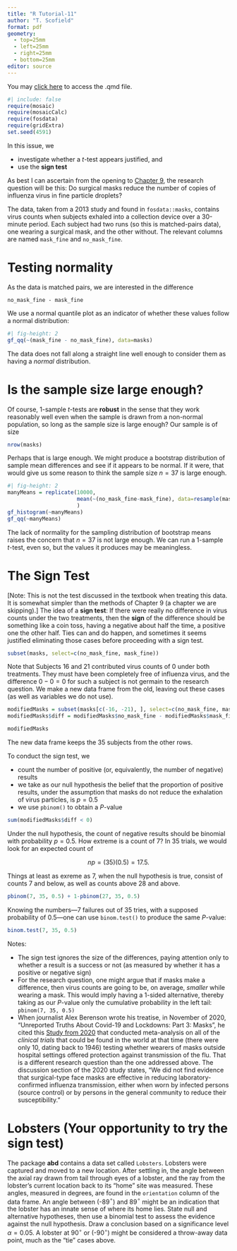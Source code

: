 ```yaml
---
title: "R Tutorial-11"
author: "T. Scofield"
format: pdf
geometry:
  - top=25mm
  - left=25mm
  - right=25mm
  - bottom=25mm
editor: source
---
```


You may [click here](https://scofield.site/courses/s243/Rtutorials/Rtutorial-11.qmd) to access the .qmd file.

```r
#| include: false
require(mosaic)
require(mosaicCalc)
require(fosdata)
require(gridExtra)
set.seed(4591)
```

In this issue, we

 * investigate whether a $t$-test appears justified, and
 * use the **sign test**
 
As best I can ascertain from the opening to [Chapter 9](https://probstatsdata.com/RBT.html#onesamplewilcoxon), the research question will be this: Do surgical masks reduce the number of copies of influenza virus in fine particle droplets?

The data, taken from a 2013 study and found in `fosdata::masks`, contains virus counts when subjects exhaled into a collection device over a 30-minute period.  Each subject had two runs (so this is matched-pairs data), one wearing a surgical mask, and the other without.  The relevant columns are named `mask_fine` and `no_mask_fine`.

# Testing normality

As the data is matched pairs, we are interested in the difference

\mbox{} \hspace{0.5in} `no_mask_fine - mask_fine`

We use a normal quantile plot as an indicator of whether these values follow a normal distribution:
```r
#| fig-height: 2
gf_qq(~(mask_fine - no_mask_fine), data=masks)
```

The data does not fall along a straight line well enough to consider them as having a *normal* distribution.

# Is the sample size large enough?

Of course, 1-sample $t$-tests are **robust** in the sense that they work reasonably well even when the sample is drawn from a non-normal population, so long as the sample size is large enough?  Our sample is of size
```r
nrow(masks)
```

Perhaps that is large enough.  We might produce a bootstrap distribution of sample mean differences and see if it appears to be normal.  If it were, that would give us some reason to think the sample size $n=37$ is large enough.
```r
#| fig-height: 2
manyMeans = replicate(10000, 
                      mean(~(no_mask_fine-mask_fine), data=resample(masks))
                      )
gf_histogram(~manyMeans)
gf_qq(~manyMeans)
```

The lack of normality for the sampling distribution of bootstrap means raises the concern that $n=37$ is not large enough.  We can run a 1-sample $t$-test, even so, but the values it produces may be meaningless.

# The Sign Test

[Note: This is not the test discussed in the textbook when treating this data.  It is somewhat simpler than the methods of Chapter 9 (a chapter we are skipping).]  The idea of a **sign test**: If there were really no difference in virus counts under the two treatments, then the **sign** of the difference should be something like a coin toss, having a negative about half the time, a positive one the other half.  Ties can and do happen, and sometimes it seems justified eliminating those cases before proceeding with a sign test.

```r
subset(masks, select=c(no_mask_fine, mask_fine))
```

Note that Subjects 16 and 21 contributed virus counts of 0 under both treatments.  They must have been completely free of influenza virus, and the difference $0 - 0 = 0$ for such a subject is not germain to the research question.  We make a new data frame from the old, leaving out these cases (as well as variables we do not use).

```r
modifiedMasks = subset(masks[c(-16, -21), ], select=c(no_mask_fine, mask_fine))
modifiedMasks$diff = modifiedMasks$no_mask_fine - modifiedMasks$mask_fine

modifiedMasks
```
The new data frame keeps the 35 subjects from the other rows.

To conduct the sign test, we

 * count the number of positive (or, equivalently, the number of negative) results
 * we take as our null hypothesis the belief that the proportion of positive results, under the assumption that masks do not reduce the exhalation of virus particles, is $p = 0.5$
 * we use `pbinom()` to obtain a $P$-value

```r
sum(modifiedMasks$diff < 0)
```

Under the null hypothesis, the count of negative results should be binomial with probability $p=0.5$.  How extreme is a count of 7?  In 35 trials, we would look for an expected count of

$$ np = (35)(0.5) = 17.5. $$

Things at least as exreme as 7, when the null hypothesis is true, consist of counts 7 and below, as well as counts above 28 and above.
```r
pbinom(7, 35, 0.5) + 1-pbinom(27, 35, 0.5)
```

Knowing the numbers---7 failures out of 35 tries, with a supposed probability of $0.5$---one can use `binom.test()` to produce the same $P$-value:
```r
binom.test(7, 35, 0.5)
```

Notes:

 * The sign test ignores the size of the differences, paying attention only to whether a result is a success or not (as measured by whether it has a positive or negative sign)
 * For the research question, one might argue that if masks make a difference, then virus counts are going to be, on average, *smaller* while wearing a mask.  This would imply having a 1-sided alternative, thereby taking as our $P$-value only the cumulative probability in the left tail: `pbinom(7, 35, 0.5)`
 * When journalist Alex Berenson wrote his treatise, in November of 2020, "Unreported Truths About Covid-19 and Lockdowns: Part 3: Masks", he cited this [Study from 2020](https://wwwnc.cdc.gov/eid/article/26/5/19-0994_article) that conducted meta-analysis on all of the *clinical trials* that could be found in the world at that time (there were only 10, dating back to 1946) testing whether wearers of masks outside hospital settings offered protection against transmission of the flu.  That is a different research question than the one addressed above.  The discussion section of the 2020 study states, "We did not find evidence that surgical-type face masks are effective in reducing laboratory-confirmed influenza transmission, either when worn by infected persons (source control) or by persons in the general community to reduce their susceptibility."
 
# Lobsters (Your opportunity to try the sign test)

The package **abd** contains a data set called `Lobsters`.  Lobsters were captured and moved to a new location.  After settling in, the angle between the axial ray drawn from tail through eyes of a lobster, and the ray from the lobster's current location back to its "home" site was measured.  These angles, measured in degrees, are found in the `orientation` column of the data frame.  An angle between (-89$^\circ$) and 89$^\circ$ might be an indication that the lobster has an innate sense of where its home lies.  State null and alternative hypotheses, then use a binomial test to assess the evidence against the null hypothesis.  Draw a conclusion based on a significance level $\alpha = 0.05$.  A lobster at 90$^\circ$ or (-90$^\circ$) might be considered a throw-away data point, much as the "tie" cases above.
